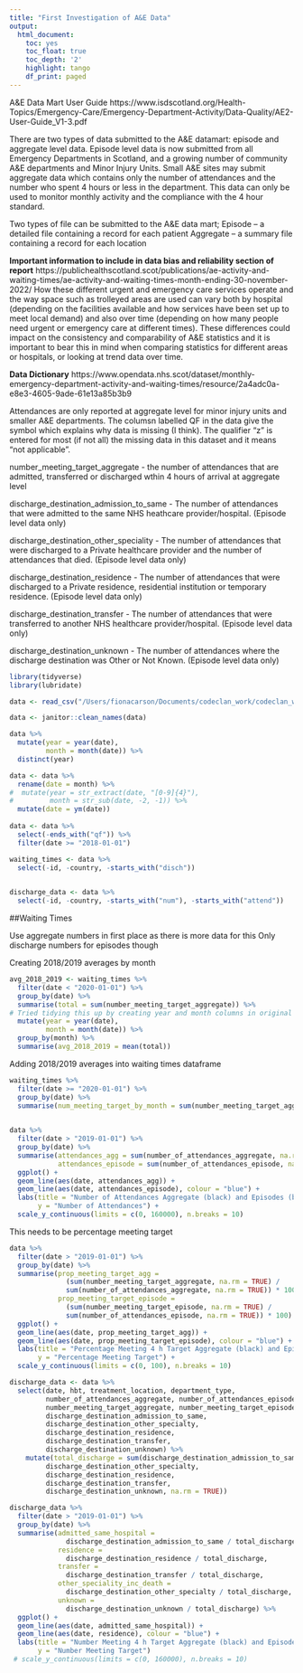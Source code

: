 ```yaml
---
title: "First Investigation of A&E Data"
output:
  html_document:
    toc: yes
    toc_float: true
    toc_depth: '2'
    highlight: tango
    df_print: paged
---
```


A&E Data Mart User Guide
https://www.isdscotland.org/Health-Topics/Emergency-Care/Emergency-Department-Activity/Data-Quality/AE2-User-Guide_V1-3.pdf

There are two types of data submitted to the A&E datamart: episode and aggregate level
data. Episode level data is now submitted from all Emergency Departments in Scotland,
and a growing number of community A&E departments and Minor Injury Units. Small A&E
sites may submit aggregate data which contains only the number of attendances and the
number who spent 4 hours or less in the department. This data can only be used to
monitor monthly activity and the compliance with the 4 hour standard. 

Two types of file can be submitted to the A&E data mart;
Episode – a detailed file containing a record for each patient
Aggregate – a summary file containing a record for each location

**Important information to include in data bias and reliability section of report**
https://publichealthscotland.scot/publications/ae-activity-and-waiting-times/ae-activity-and-waiting-times-month-ending-30-november-2022/
How these different urgent and emergency care services operate and the way space such as trolleyed areas are used can vary both by hospital (depending on the facilities available and how services have been set up to meet local demand) and also over time (depending on how many people need urgent or emergency care at different times). These differences could impact on the consistency and comparability of A&E statistics and it is important to bear this in mind when comparing statistics for different areas or hospitals, or looking at trend data over time.

**Data Dictionary**
https://www.opendata.nhs.scot/dataset/monthly-emergency-department-activity-and-waiting-times/resource/2a4adc0a-e8e3-4605-9ade-61e13a85b3b9

Attendances are only reported at aggregate level for minor injury units and smaller A&E departments. 
The columsn labelled QF in the data give the symbol which explains why data is missing (I think). The qualifier "z" is entered for most (if not all) the missing data in this dataset and it means "not applicable".

number_meeting_target_aggregate - the number of attendances that are admitted, transferred or discharged wthin 4 hours of arrival at aggregate level

discharge_destination_admission_to_same - The number of attendances that were admitted to the same NHS heathcare provider/hospital. (Episode level data only)

discharge_destination_other_speciality - The number of attendances that were discharged to a Private healthcare provider and the number of attendances that died. (Episode level data only)

discharge_destination_residence - 	The number of attendances that were discharged to a Private residence, residential institution or temporary residence. (Episode level data only)

discharge_destination_transfer - The number of attendances that were transferred to another NHS healthcare provider/hospital. (Episode level data only)

discharge_destination_unknown - The number of attendances where the discharge destination was Other or Not Known. (Episode level data only)


```r
library(tidyverse)
library(lubridate)
```

```r
data <- read_csv("/Users/fionacarson/Documents/codeclan_work/codeclan_work/week_08/codeclan_group_project/data/Monthly A&E activity and waiting times.csv")

data <- janitor::clean_names(data)
```


```r
data %>% 
  mutate(year = year(date),
         month = month(date)) %>% 
  distinct(year)
```



```r
data <- data %>% 
  rename(date = month) %>% 
#  mutate(year = str_extract(date, "[0-9]{4}"),
#         month = str_sub(date, -2, -1)) %>% 
  mutate(date = ym(date))
  
data <- data %>%   
  select(-ends_with("qf")) %>% 
  filter(date >= "2018-01-01")

```



```r
waiting_times <- data %>% 
  select(-id, -country, -starts_with("disch"))

  
discharge_data <- data %>% 
  select(-id, -country, -starts_with("num"), -starts_with("attend"))
```


##Waiting Times

Use aggregate numbers in first place as there is more data for this
Only discharge numbers for episodes though 

Creating 2018/2019 averages by month
```r
avg_2018_2019 <- waiting_times %>% 
  filter(date < "2020-01-01") %>% 
  group_by(date) %>%
  summarise(total = sum(number_meeting_target_aggregate)) %>%
# Tried tidying this up by creating year and month columns in original waiting_times dataframe but they disappear during the summarise function above. Am sure there must be a way to dry this code out. 
  mutate(year = year(date),
         month = month(date)) %>% 
  group_by(month) %>% 
  summarise(avg_2018_2019 = mean(total))
```


Adding 2018/2019 averages into waiting times dataframe 
```r
waiting_times %>% 
  filter(date >= "2020-01-01") %>% 
  group_by(date) %>% 
  summarise(num_meeting_target_by_month = sum(number_meeting_target_aggregate)) %>% 
  


```





```r
data %>% 
  filter(date > "2019-01-01") %>% 
  group_by(date) %>% 
  summarise(attendances_agg = sum(number_of_attendances_aggregate, na.rm = TRUE),
            attendances_episode = sum(number_of_attendances_episode, na.rm = TRUE)) %>% 
  ggplot() +
  geom_line(aes(date, attendances_agg)) +
  geom_line(aes(date, attendances_episode), colour = "blue") +
  labs(title = "Number of Attendances Aggregate (black) and Episodes (blue)",
       y = "Number of Attendances") +
  scale_y_continuous(limits = c(0, 160000), n.breaks = 10)
```

This needs to be percentage meeting target
```r
data %>% 
  filter(date > "2019-01-01") %>% 
  group_by(date) %>% 
  summarise(prop_meeting_target_agg = 
              (sum(number_meeting_target_aggregate, na.rm = TRUE) / 
              sum(number_of_attendances_aggregate, na.rm = TRUE)) * 100,
            prop_meeting_target_episode = 
              (sum(number_meeting_target_episode, na.rm = TRUE) / 
              sum(number_of_attendances_episode, na.rm = TRUE)) * 100) %>% 
  ggplot() +
  geom_line(aes(date, prop_meeting_target_agg)) +
  geom_line(aes(date, prop_meeting_target_episode), colour = "blue") +
  labs(title = "Percentage Meeting 4 h Target Aggregate (black) and Episodes (blue)",
       y = "Percentage Meeting Target") +
  scale_y_continuous(limits = c(0, 100), n.breaks = 10)
```

```r
discharge_data <- data %>% 
  select(date, hbt, treatment_location, department_type, 
         number_of_attendances_aggregate, number_of_attendances_episode,
         number_meeting_target_aggregate, number_meeting_target_episode,
         discharge_destination_admission_to_same,
         discharge_destination_other_specialty,
         discharge_destination_residence,
         discharge_destination_transfer,
         discharge_destination_unknown) %>% 
    mutate(total_discharge = sum(discharge_destination_admission_to_same,
         discharge_destination_other_specialty,
         discharge_destination_residence,
         discharge_destination_transfer,
         discharge_destination_unknown, na.rm = TRUE))
```

```r
discharge_data %>% 
  filter(date > "2019-01-01") %>% 
  group_by(date) %>% 
  summarise(admitted_same_hospital = 
              discharge_destination_admission_to_same / total_discharge, 
            residence = 
              discharge_destination_residence / total_discharge, 
            transfer = 
              discharge_destination_transfer / total_discharge, 
            other_speciality_inc_death = 
              discharge_destination_other_specialty / total_discharge,
            unknown = 
              discharge_destination_unknown / total_discharge) %>% 
  ggplot() +
  geom_line(aes(date, admitted_same_hospital)) +
  geom_line(aes(date, residence), colour = "blue") +
  labs(title = "Number Meeting 4 h Target Aggregate (black) and Episodes (blue)",
       y = "Number Meeting Target") 
 # scale_y_continuous(limits = c(0, 160000), n.breaks = 10)
```


